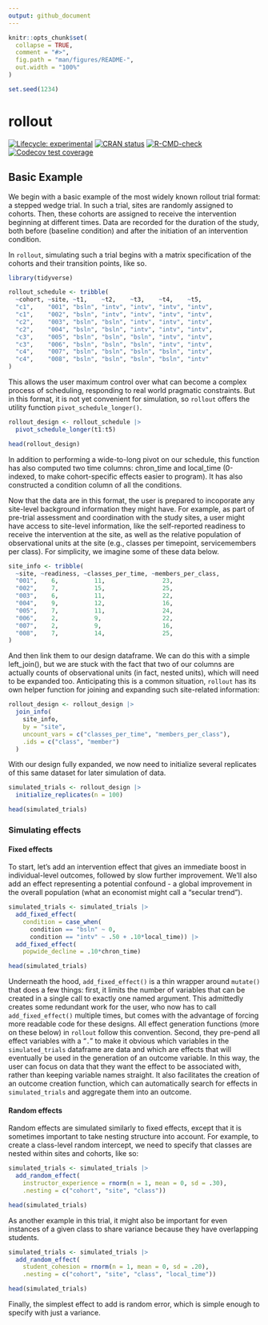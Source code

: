 ```yaml
---
output: github_document
---
```


<!-- README.md is generated from README.Rmd. Please edit that file -->

```r
knitr::opts_chunk$set(
  collapse = TRUE,
  comment = "#>",
  fig.path = "man/figures/README-",
  out.width = "100%"
)

set.seed(1234)
```

# rollout

<!-- badges: start -->
[![Lifecycle: experimental](https://img.shields.io/badge/lifecycle-experimental-orange.svg)](https://lifecycle.r-lib.org/articles/stages.html#experimental)
[![CRAN status](https://www.r-pkg.org/badges/version/rollout)](https://CRAN.R-project.org/package=rollout)
[![R-CMD-check](https://github.com/iancero/rollout/actions/workflows/R-CMD-check.yaml/badge.svg)](https://github.com/iancero/rollout/actions/workflows/R-CMD-check.yaml)
[![Codecov test coverage](https://codecov.io/gh/iancero/rollout/graph/badge.svg)](https://app.codecov.io/gh/iancero/rollout)
<!-- badges: end -->


## Basic Example

We begin with a basic example of the most widely known rollout trial format: a stepped wedge trial. In such a trial, sites are randomly assigned to cohorts. Then, these cohorts are assigned to receive the intervention beginning at different times. Data are recorded for the duration of the study, both before (baseline condition) and after the initiation of an intervention condition. 

In `rollout`, simulating such a trial begins with a matrix specification of the cohorts and their transition points, like so.

```r
library(tidyverse)

rollout_schedule <- tribble(
  ~cohort, ~site, ~t1,    ~t2,    ~t3,    ~t4,    ~t5,
  "c1",    "001", "bsln", "intv", "intv", "intv", "intv",
  "c1",    "002", "bsln", "intv", "intv", "intv", "intv",
  "c2",    "003", "bsln", "bsln", "intv", "intv", "intv",
  "c2",    "004", "bsln", "bsln", "intv", "intv", "intv",
  "c3",    "005", "bsln", "bsln", "bsln", "intv", "intv",
  "c3",    "006", "bsln", "bsln", "bsln", "intv", "intv",
  "c4",    "007", "bsln", "bsln", "bsln", "bsln", "intv",
  "c4",    "008", "bsln", "bsln", "bsln", "bsln", "intv"
)
```

This allows the user maximum control over what can become a complex process of scheduling, responding to real world pragmatic constraints. But in this format, it is not yet convenient for simulation, so `rollout` offers the utility function `pivot_schedule_longer()`.

```r
rollout_design <- rollout_schedule |> 
  pivot_schedule_longer(t1:t5)

head(rollout_design)
```

In addition to performing a wide-to-long pivot on our schedule, this function has also computed two time columns: chron_time and local_time (0-indexed, to make cohort-specific effects easier to program). It has also constructed a condition column of all the conditions.

Now that the data are in this format, the user is prepared to incoporate any site-level background information they might have. For example, as part of pre-trial assessment and coordination with the study sites, a user might have access to site-level information, like the self-reported readiness to receive the intervention at the site, as well as the relative population of observational units at the site (e.g., classes per timepoint, servicemembers per class). For simplicity, we imagine some of these data below.

```r
site_info <- tribble(
  ~site, ~readiness, ~classes_per_time, ~members_per_class,
  "001",    6,          11,                23,
  "002",    7,          15,                25,
  "003",    6,          11,                22,
  "004",    9,          12,                16,
  "005",    7,          11,                24,
  "006",    2,          9,                 22,
  "007",    2,          9,                 16,
  "008",    7,          14,                25,
)
```

And then link them to our design dataframe. We can do this with a simple left_join(), but we are stuck with the fact that two of our columns are actually counts of observational units (in fact, nested units), which will need to be expanded too. Anticipating this is a common situation, `rollout` has its own helper function for joining and expanding such site-related information:


```r
rollout_design <- rollout_design |> 
  join_info(
    site_info,
    by = "site",
    uncount_vars = c("classes_per_time", "members_per_class"),
    .ids = c("class", "member")
  )
```
With our design fully expanded, we now need to initialize several replicates of this same dataset for later simulation of data.

```r
simulated_trials <- rollout_design |> 
  initialize_replicates(n = 100)

head(simulated_trials)
```

### Simulating effects

#### Fixed effects

To start, let's add an intervention effect that gives an immediate boost in individual-level outcomes, followed by slow further improvement. We'll also add an effect representing a potential confound - a global improvement in the overall population (what an economist might call a "secular trend").

```r
simulated_trials <- simulated_trials |>
  add_fixed_effect(
    condition = case_when(
      condition == "bsln" ~ 0,
      condition == "intv" ~ .50 + .10*local_time)) |> 
  add_fixed_effect(
    popwide_decline = .10*chron_time)

head(simulated_trials)
```

Underneath the hood, `add_fixed_effect()` is a thin wrapper around `mutate()` that does a few things: first, it limits the number of variables that can be created in a single call to exactly one named argument. This admittedly creates some redundant work for the user, who now has to call `add_fixed_effect()` multiple times, but comes with the advantage of forcing more readable code for these designs. All effect generation functions (more on these below) in `rollout` follow this convention. Second, they pre-pend all effect variables with a "`.`" to make it obvious which variables in the `simulated_trials` dataframe are data and which are effects that will eventually be used in the generation of an outcome variable. In this way, the user can focus on data that they want the effect to be associated with, rather than keeping variable names straight. It also facilitates the creation of an outcome creation function, which can automatically search for effects in `simulated_trials` and aggregate them into an outcome.

#### Random effects

Random effects are simulated similarly to fixed effects, except that it is sometimes important to take nesting structure into account. For example, to create a class-level random intercept, we need to specify that classes are nested within sites and cohorts, like so:

```r
simulated_trials <- simulated_trials |>
  add_random_effect(
    instructor_experience = rnorm(n = 1, mean = 0, sd = .30),
    .nesting = c("cohort", "site", "class"))

head(simulated_trials)
```

As another example in this trial, it might also be important for even instances of a given class to share variance because they have overlapping students.

```r
simulated_trials <- simulated_trials |>
  add_random_effect(
    student_cohesion = rnorm(n = 1, mean = 0, sd = .20),
    .nesting = c("cohort", "site", "class", "local_time"))

head(simulated_trials)
```

Finally, the simplest effect to add is random error, which is simple enough to specify with just a variance.








